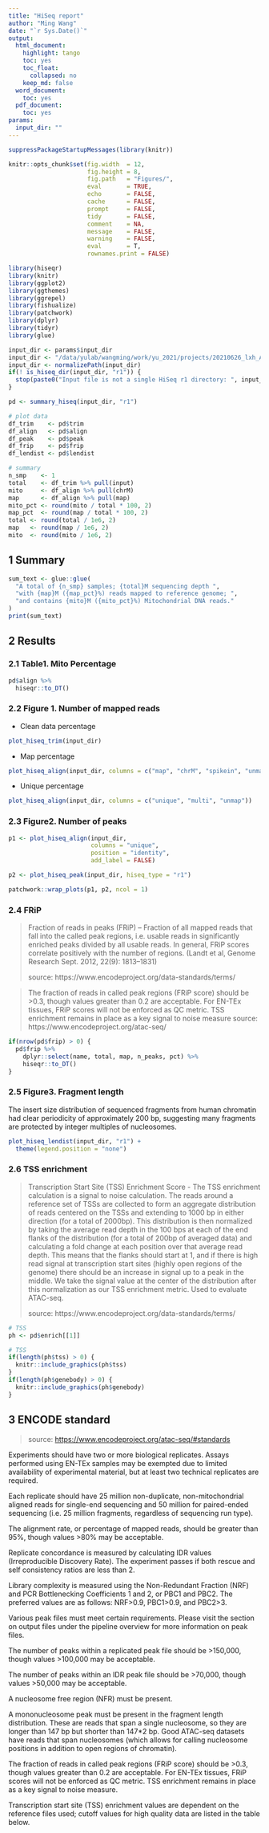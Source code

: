 ```yaml
---
title: "HiSeq report"
author: "Ming Wang"
date: "`r Sys.Date()`"
output:
  html_document:
    highlight: tango
    toc: yes
    toc_float:
      collapsed: no
    keep_md: false
  word_document:
    toc: yes
  pdf_document:
    toc: yes
params:
  input_dir: ""
---
```


```r
suppressPackageStartupMessages(library(knitr))

knitr::opts_chunk$set(fig.width  = 12, 
                      fig.height = 8, 
                      fig.path   = "Figures/",
                      eval       = TRUE,
                      echo       = FALSE,
                      cache      = FALSE,
                      prompt     = FALSE,
                      tidy       = FALSE,
                      comment    = NA,
                      message    = FALSE,
                      warning    = FALSE,
                      eval       = T,
                      rownames.print = FALSE)
```


```r
library(hiseqr)
library(knitr)
library(ggplot2)
library(ggthemes)
library(ggrepel)
library(fishualize)
library(patchwork)
library(dplyr)
library(tidyr)
library(glue)
```


```r
input_dir <- params$input_dir
input_dir <- "/data/yulab/wangming/work/yu_2021/projects/20210626_lxh_ATAC_shAub_Ago3/results/ATACseq/ATACseq_Nos_DaGal4XshAub_Ago3_6h_rep1"
input_dir <- normalizePath(input_dir)
if(! is_hiseq_dir(input_dir, "r1")) {
  stop(paste0("Input file is not a single HiSeq r1 directory: ", input_dir))
}
```


```r
pd <- summary_hiseq(input_dir, "r1")

# plot data
df_trim    <- pd$trim
df_align   <- pd$align
df_peak    <- pd$peak
df_frip    <- pd$frip
df_lendist <- pd$lendist

# summary
n_smp    <- 1
total    <- df_trim %>% pull(input)
mito     <- df_align %>% pull(chrM)
map      <- df_align %>% pull(map)
mito_pct <- round(mito / total * 100, 2)
map_pct  <- round(map / total * 100, 2)
total <- round(total / 1e6, 2)
map   <- round(map / 1e6, 2)
mito  <- round(mito / 1e6, 2)
```


## 1 Summary

```r
sum_text <- glue::glue(
  "A total of {n_smp} samples; {total}M sequencing depth ",
  "with {map}M ({map_pct}%) reads mapped to reference genome; ",
  "and contains {mito}M ({mito_pct}%) Mitochondrial DNA reads."
)
print(sum_text)
```


## 2 Results

### 2.1 Table1. Mito Percentage

```r
pd$align %>% 
  hiseqr::to_DT()
```

### 2.2 Figure 1. Number of mapped reads

+ Clean data percentage

```r
plot_hiseq_trim(input_dir)
```

+ Map percentage

```r
plot_hiseq_align(input_dir, columns = c("map", "chrM", "spikein", "unmap"))
```

+ Unique percentage

```r
plot_hiseq_align(input_dir, columns = c("unique", "multi", "unmap"))
```

### 2.3 Figure2. Number of peaks

```r
p1 <- plot_hiseq_align(input_dir, 
                       columns = "unique", 
                       position = "identity", 
                       add_label = FALSE)

p2 <- plot_hiseq_peak(input_dir, hiseq_type = "r1")

patchwork::wrap_plots(p1, p2, ncol = 1)
```

### 2.4 FRiP

> Fraction of reads in peaks (FRiP) – Fraction of all mapped reads that fall into the called peak regions, i.e. usable reads in significantly enriched peaks divided by all usable reads. In general, FRiP scores correlate positively with the number of regions. (Landt et al, Genome Research Sept. 2012, 22(9): 1813–1831)
>
> source: https://www.encodeproject.org/data-standards/terms/

> The fraction of reads in called peak regions (FRiP score) should be >0.3, though values greater than 0.2 are acceptable. For EN-TEx tissues, FRiP scores will not be enforced as QC metric. TSS enrichment remains in place as a key signal to noise measure
> source: https://www.encodeproject.org/atac-seq/

```r
if(nrow(pd$frip) > 0) {
  pd$frip %>% 
    dplyr::select(name, total, map, n_peaks, pct) %>%
    hiseqr::to_DT()
}
```


### 2.5 Figure3. Fragment length

The insert size distribution of sequenced fragments from human chromatin had clear periodicity of approximately 200 bp, suggesting many fragments are protected by integer multiples of nucleosomes.

```r
plot_hiseq_lendist(input_dir, "r1") +
  theme(legend.position = "none")
```

### 2.6 TSS enrichment

> Transcription Start Site (TSS) Enrichment Score - The TSS enrichment calculation is a signal to noise calculation. The reads around a reference set of TSSs are collected to form an aggregate distribution of reads centered on the TSSs and extending to 1000 bp in either direction (for a total of 2000bp). This distribution is then normalized by taking the average read depth in the 100 bps at each of the end flanks of the distribution (for a total of 200bp of averaged data) and calculating a fold change at each position over that average read depth. This means that the flanks should start at 1, and if there is high read signal at transcription start sites (highly open regions of the genome) there should be an increase in signal up to a peak in the middle. We take the signal value at the center of the distribution after this normalization as our TSS enrichment metric. Used to evaluate ATAC-seq. 
>
> source: https://www.encodeproject.org/data-standards/terms/

```r
# TSS
ph <- pd$enrich[[1]]

# TSS
if(length(ph$tss) > 0) {
  knitr::include_graphics(ph$tss)
}
if(length(ph$genebody) > 0) {
  knitr::include_graphics(ph$genebody)
}
```


## 3 ENCODE standard

> source: [https://www.encodeproject.org/atac-seq/#standards](https://www.encodeproject.org/atac-seq/#standards)

Experiments should have two or more biological replicates. Assays performed using EN-TEx samples may be exempted due to limited availability of experimental material, but at least two technical replicates are required.  

Each replicate should have 25 million non-duplicate, non-mitochondrial aligned reads for single-end sequencing and 50 million for paired-ended sequencing (i.e. 25 million fragments, regardless of sequencing run type). 

The alignment rate, or percentage of mapped reads, should be greater than 95%, though values >80% may be acceptable. 

Replicate concordance is measured by calculating IDR values (Irreproducible Discovery Rate). The experiment passes if both rescue and self consistency ratios are less than 2.

Library complexity is measured using the Non-Redundant Fraction (NRF) and PCR Bottlenecking Coefficients 1 and 2, or PBC1 and PBC2. The preferred values are as follows: NRF>0.9, PBC1>0.9, and PBC2>3. 

Various peak files must meet certain requirements. Please visit the section on output files under the pipeline overview for more information on peak files.

The number of peaks within a replicated peak file should be >150,000, though values >100,000 may be acceptable. 

The number of peaks within an IDR peak file should be >70,000, though values >50,000 may be acceptable.

A nucleosome free region (NFR) must be present.

A mononucleosome peak must be present in the fragment length distribution. These are reads that span a single nucleosome, so they are longer than 147 bp but shorter than 147*2 bp. Good ATAC-seq datasets have reads that span nucleosomes (which allows for calling nucleosome positions in addition to open regions of chromatin).

The fraction of reads in called peak regions (FRiP score) should be >0.3, though values greater than 0.2 are acceptable. For EN-TEx tissues, FRiP scores will not be enforced as QC metric. TSS enrichment remains in place as a key signal to noise measure.

Transcription start site (TSS) enrichment values are dependent on the reference files used; cutoff values for high quality data are listed in the table below. 

